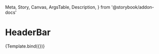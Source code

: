   Meta,
  Story,
  Canvas,
  ArgsTable,
  Description,
} from '@storybook/addon-docs'


<Meta title="Components/HeaderBar" argTypes={{}} />

# HeaderBar

<Description of={HeaderBar} />


<Canvas>
  <Story
    name="HeaderBar"
    args={{
      title: 'Leaderboard',
      avatar: {
        name: 'John Doe',
        image: 'https://avatars.githubusercontent.com/u/20338216?v=4',
        bg: 'lightGray',
      },
    }}
  >
    {Template.bind({})}
  </Story>
</Canvas>

<ArgsTable of={HeaderBar} />
